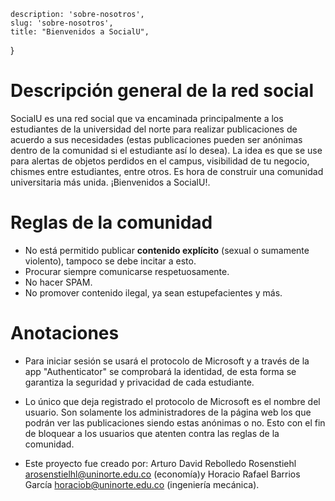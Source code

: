    description: 'sobre-nosotros',
    slug: 'sobre-nosotros',
    title: "Bienvenidos a SocialU",
}

# Descripción general de la red social
SocialU es una red social que va encaminada principalmente a los estudiantes de la universidad del norte para realizar publicaciones de acuerdo a sus necesidades (estas publicaciones pueden ser anónimas dentro de la comunidad si el estudiante así lo desea).
La idea es que se use para alertas de objetos perdidos en el campus, visibilidad de tu negocio, chismes entre estudiantes, entre otros. Es hora de construir una comunidad universitaria más unida. ¡Bienvenidos a SocialU!.

# Reglas de la comunidad
* No está permitido publicar **contenido explícito** (sexual o sumamente violento), tampoco se debe incitar a esto.
* Procurar siempre comunicarse respetuosamente.
* No hacer SPAM.
* No promover contenido ilegal, ya sean estupefacientes y más.

# Anotaciones
* Para iniciar sesión se usará el protocolo de Microsoft y a través de la app "Authenticator" se comprobará la identidad, de esta forma se garantiza la seguridad y privacidad de cada estudiante. 
* Lo único que deja registrado el protocolo de Microsoft es el nombre del usuario. Son solamente los administradores de la página web los que podrán ver las publicaciones siendo estas anónimas o no. Esto con el fin de bloquear a los usuarios que atenten contra las reglas de la comunidad.

* Este proyecto fue creado por: Arturo David Rebolledo Rosenstiehl <arosenstielhl@uninorte.edu.co> (economía)y Horacio Rafael Barrios García <horaciob@uninorte.edu.co> (ingeniería mecánica).








